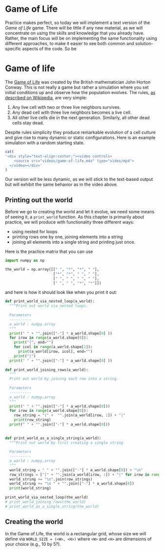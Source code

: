 # Game of Life {#game-of-life}

Practice makes perfect, so today we will implement a text version of the _Game of Life_ game. There will be little if any new material, as we will concentrate on using the skills and knowledge that you already have. Rather, the main focus will be on implementing the same functionality using different approaches, to make it easier to see both common and solution-specific aspects of the code. So be 

# Game of life
The [Game of Life](https://en.wikipedia.org/wiki/Conway%27s_Game_of_Life) was created by the British mathematician John Horton Conway. This is not really a game but rather a simulation where you set initial conditions up and observe how the population evolves. The rules, [as described on Wikipedia](https://en.wikipedia.org/wiki/Conway%27s_Game_of_Life), are very simple:

1. Any live cell with two or three live neighbors survives.
2. Any dead cell with three live neighbors becomes a live cell.
3. All other live cells die in the next generation. Similarly, all other dead cells stay dead.

Despite rules simplicity they produce remarkable evolution of a cell culture and give rise to many dynamic or static configurations. Here is an example simulation with a random starting state.

```r
cat(
'<div style="text-align:center;"><video controls>
    <source src="videos/game-of-life.m4v" type="video/mp4"> 
  </video></div>'
)
```

Our version will be less dynamic, as we will stick to the text-based output but will exhibit the same behavior as in the video above.

## Printing out the world
Before we go to creating the world and let it evolve, we need some means of seeing it, a `print_world` function. As this chapter is primarily about practice, we will produce with functionality three different ways:

* using nested for loops
* printing rows one by one, joining elements into a string
* joining all elements into a single string and printing just once.

Here is the practice matrix that you can use

```python
import numpy as np

the_world = np.array([[" ", "*", "*", " "],
                      ["*", "*", " ", " "],
                      [" ", " ", " ", " "],
                      [" ", " ", "*", "*"]])
```

and here is how it should look like when you print it out:

```python
def print_world_via_nested_loop(a_world):
  """Print out world via nested loops.
  
  Parameters
  ----------
  a_world : numpy.array
  """
  print(" " + "".join(["-"] * a_world.shape[0] ))
  for irow in range(a_world.shape[0]):
    print("│", end="")
    for icol in range(a_world.shape[1]):
      print(a_world[irow, icol], end="")
    print("|")
  print(" " + "".join(["-"] * a_world.shape[0] ))
  
def print_world_joining_rows(a_world):
  """
  Print out world by joining each row into a string.
  
  Parameters
  ----------
  a_world : numpy.array
  """
  print(" " + "".join(["-"] * a_world.shape[0]))
  for irow in range(a_world.shape[0]):
    row_string = "|" +  "".join(a_world[irow, :]) + "|"
    print(row_string)
  print(" " + "".join(["-"] * a_world.shape[0]))
  
  
def print_world_as_a_single_string(a_world):
  """Print out world by first creating a single string
  
  Parameters
  ----------
  a_world : numpy.array
  """
  world_string = " " + "".join(["-"] * a_world.shape[0]) + "\n"
  row_strings = ["|" + "".join(a_world[irow, :]) + "|" for irow in range(a_world.shape[0])]
  world_string += "\n".join(row_strings)
  world_string += "\n " + "".join(["-"] * a_world.shape[0])
  print(world_string)
    
print_world_via_nested_loop(the_world)
# print_world_joining_rows(the_world)
# print_world_as_a_single_string(the_world)
```




## Creating the world
In the Game of Life, the world is a rectangular grid, whose size we will define via `WORLD_SIZE = (<W>, <H>)` where `<W>` and `<H>` are dimensions of your choice (e.g., 10 by 5?). 


